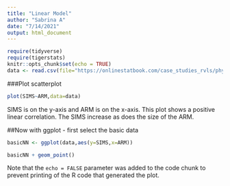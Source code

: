 ```yaml
---
title: "Linear Model"
author: "Sabrina A"
date: "7/14/2021"
output: html_document
---
```


```r
require(tidyverse)
require(tigerstats)
knitr::opts_chunk$set(echo = TRUE)
data <- read.csv(file="https://onlinestatbook.com/case_studies_rvls/physical_strength/data.txt",sep="",header=TRUE) 
```

###Plot scatterplot

```r
plot(SIMS~ARM,data=data)
```

SIMS is on the y-axis and ARM is on the x-axis. This plot shows a positive linear correlation. The SIMS increase as does the size of the ARM.

##Now with ggplot - first select the basic data

```r
basicNN <- ggplot(data,aes(y=SIMS,x=ARM))
```
```r
basicNN + geom_point()
```

Note that the `echo = FALSE` parameter was added to the code chunk to prevent printing of the R code that generated the plot.
